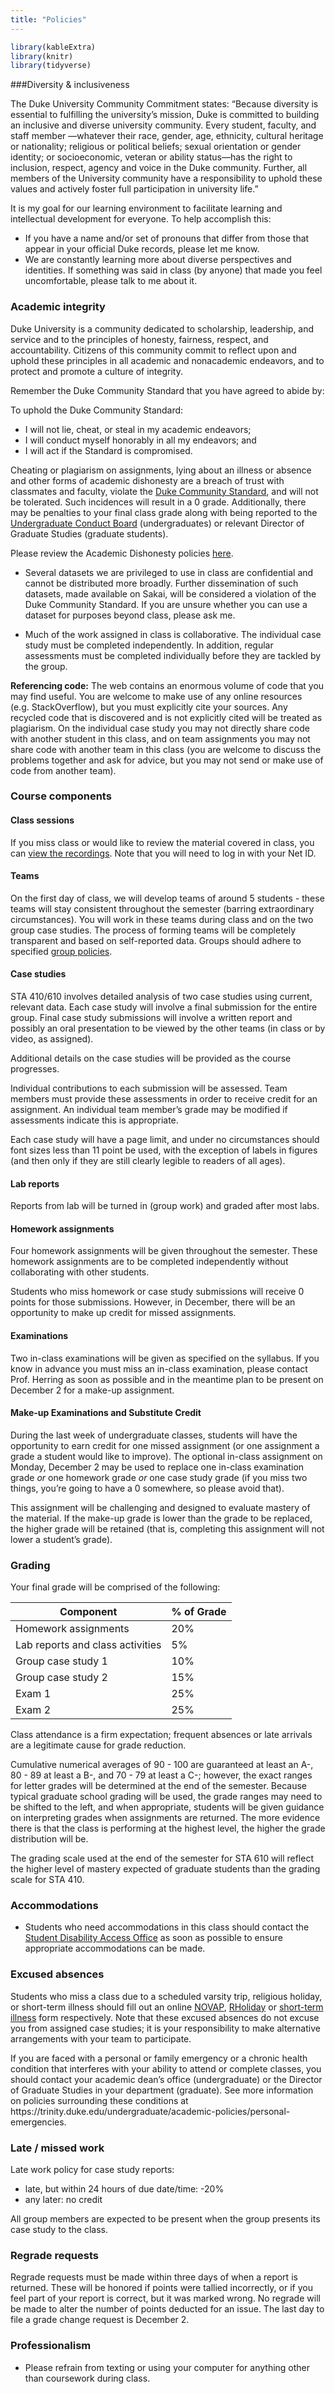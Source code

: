 ```yaml
---
title: "Policies"
---
```


```r
library(kableExtra)
library(knitr)
library(tidyverse)
```




###Diversity & inclusiveness

The Duke University Community Commitment states: "Because diversity is essential to fulfilling the university’s mission, Duke is committed to building an inclusive and diverse university community.  Every student, faculty, and staff member —whatever their race, gender, age, ethnicity, cultural heritage or nationality; religious or political beliefs; sexual orientation or gender identity; or socioeconomic, veteran or ability status—has the right to inclusion, respect, agency and voice in the Duke community.  Further, all members of the University community have a responsibility to uphold these values and actively foster full participation in university life."

It is my goal for our learning environment to facilitate learning and intellectual development for everyone. To help accomplish this:
  
  - If you have a name and/or set of pronouns that differ from those that appear in your official Duke records, please let me know.
  - We are constantly learning more about diverse perspectives and identities. If something was said in class (by anyone) that made you feel uncomfortable, please talk to me about it. 
  

### Academic integrity

Duke University is a community dedicated to scholarship, leadership, and service and to the principles of honesty, fairness, respect, and accountability. Citizens of this community commit to reflect upon and uphold these principles in all academic and nonacademic endeavors, and to protect and promote a culture of integrity.

Remember the Duke Community Standard that you have agreed to abide by:
  
To uphold the Duke Community Standard:
  
- I will not lie, cheat, or steal in my academic endeavors;
- I will conduct myself honorably in all my endeavors; and
- I will act if the Standard is compromised.

Cheating or plagiarism on assignments, lying about an illness or absence and other forms of academic dishonesty are a breach of trust with classmates and faculty, violate the <a href="http://www.studentaffairs.duke.edu/conduct/resources/dcs">Duke Community Standard</a>, and will not be tolerated. Such incidences will result in a 0 grade.  Additionally, there may be penalties to your final class grade along with being reported to the <a href="http://www.studentaffairs.duke.edu/conduct/about/ucbhearings">Undergraduate Conduct Board</a> (undergraduates) or relevant Director of Graduate Studies (graduate students).

Please review the Academic Dishonesty policies <a href="https://studentaffairs.duke.edu/conduct">here</a>. 

- Several datasets we are privileged to use in class are confidential and cannot be distributed more broadly. Further dissemination of such datasets, made available on Sakai, will be considered a violation of the Duke Community Standard. If you are unsure whether you can use a dataset for purposes beyond class, please ask me.

- Much of the work assigned in class is collaborative. The individual case study must be completed independently. In addition, regular assessments must be completed individually before they are tackled by the group. 

**Referencing code:** The web contains an enormous volume of code that you may find useful. You are welcome to make use of any online resources (e.g. StackOverflow), but you must explicitly cite your sources. Any recycled code that is discovered and is not explicitly cited will be treated as plagiarism. On the individual case study you may not directly share code with another student in this class, and on team assignments you may not share code with another team in this class (you are welcome to discuss the problems together and ask for advice, but you may not send or make use of code from another team). 

### Course components

#### Class sessions

If you miss class or would like to review the material covered in class, you can [view the recordings](https://trinity.capture.duke.edu/Panopto/Pages/Sessions/List.aspx?folderID=735bff35-7bfa-4d15-a407-a94a00e1ff40). Note that you will need to log in with your Net ID.

#### Teams

On the first day of class, we will develop teams of around 5 students - these teams will stay consistent 
throughout the semester (barring extraordinary circumstances). You will work in these teams during 
class and on the two group case studies. The process of forming teams will be completely transparent 
and based on self-reported data. Groups should adhere to specified [group policies](grouppolicies.html).

#### Case studies

STA 410/610 involves detailed analysis of two case studies using current, relevant data. Each case study will involve a final submission for the entire group. Final case study submissions will involve a written report and possibly an oral presentation to be viewed by the other teams (in class or by video, as assigned). 

Additional details on the case studies will be provided as the course progresses.

Individual contributions to each submission will be assessed. Team members must provide these assessments in order to receive credit for an assignment. An individual team member's grade may be modified if assessments indicate this is appropriate.

Each case study will have a page limit, and under no circumstances should font sizes less than 11 point be used, with the exception of labels in figures (and then only if they are still clearly legible to readers of all ages).

#### Lab reports

Reports from lab will be turned in (group work) and graded after most labs.

#### Homework assignments

Four homework assignments will be given throughout the semester. These homework assignments are to be completed independently without collaborating with other students.

Students who miss homework or case study submissions will receive 0 points for those submissions. However, in December, there will be an opportunity to make up credit for missed assignments.

#### Examinations

Two in-class examinations will be given as specified on the syllabus. If you know in advance you must miss an in-class examination, please contact Prof. Herring as soon as possible and in the meantime plan to be present on December 2 for a make-up assignment.

#### Make-up Examinations and Substitute Credit

During the last week of undergraduate classes, students will have the opportunity to earn credit for one missed assignment (or one assignment a grade a student would like to improve).  The optional in-class assignment on Monday, December 2 may be used to replace one in-class examination grade *or* one homework grade *or* one case study grade (if you miss two things, you're going to have a 0 somewhere, so please avoid that).

This assignment will be challenging and designed to evaluate mastery of the material. If the make-up grade is lower than the grade to be replaced, the higher grade will be retained (that is, completing this assignment will not lower a student's grade).




### Grading

Your final grade will be comprised of the following:

|Component | % of Grade |
| ----------    | -----------------  |     
|Homework assignments      | 20% |
|Lab reports and class activities     | 5% |
|Group case study 1       | 10% |
|Group case study 2   | 15%   |
|Exam 1           | 25% |
|Exam 2      | 25% |

Class attendance is a firm expectation; frequent absences or late arrivals are a legitimate cause for grade reduction.

Cumulative numerical averages of 90 - 100 are guaranteed at least an A-, 80 - 89 at least a B-, and 70 - 79 at least a C-; however, the exact ranges for letter grades will be determined at the end of the semester. Because typical graduate school grading will be used, the grade ranges may need to be shifted to the left, and when appropriate, students will be given guidance on interpreting grades when assignments are returned. The more evidence there is that the class is performing at the highest level, the higher the grade distribution will be. 

The grading scale used at the end of the semester for STA 610 will reflect the higher level of mastery expected of graduate students than the grading scale for STA 410.





### Accommodations

- Students who need accommodations in this class should contact the [Student Disability Access Office](http://access.duke.edu/students/) as soon as possible to ensure appropriate accommodations can be made.

### Excused absences

Students who miss a class due to a scheduled varsity trip, religious holiday, or short-term illness should fill out an online <a href="https://trinity.duke.edu/undergraduate/academic-policies/athletic-varsity-participation">NOVAP</a>, <a href="https://trinity.duke.edu/undergraduate/academic-policies/religious-holidays">RHoliday</a> or <a href="http://trinity.duke.edu/academic-requirements?p=policy-short-term-illness-notification">short-term illness</a> form respectively. Note that these excused absences do not excuse you from assigned case studies; it is your responsibility to make alternative arrangements with your team to participate.

If you are faced with a personal or family emergency or a
chronic health condition that interferes with your ability to attend or 
complete classes, you should contact your academic dean’s office (undergraduate) or the Director of Graduate Studies in your department (graduate). See more 
information on policies surrounding these conditions 
at https://trinity.duke.edu/undergraduate/academic-policies/personal-emergencies. 




### Late / missed work

Late work policy for case study reports: 

- late, but within 24 hours of due date/time: -20%
- any later: no credit

All group members are expected to be present when the group presents its case study to the class.

### Regrade requests

Regrade requests must be made within three days of when a report is returned. These will be honored if points were tallied incorrectly, or if you feel part of your report is correct, but it was marked wrong. No regrade will be made to alter the number of points deducted for an issue. The last day to file a grade change request is December 2.



### Professionalism

- Please refrain from texting or using your computer for anything other than coursework during class.


